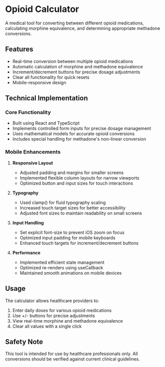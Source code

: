 # Opioid Calculator

A medical tool for converting between different opioid medications, calculating
morphine equivalence, and determining appropriate methadone conversions.

## Features

- Real-time conversion between multiple opioid medications
- Automatic calculation of morphine and methadone equivalence
- Increment/decrement buttons for precise dosage adjustments
- Clear all functionality for quick resets
- Mobile-responsive design

## Technical Implementation

### Core Functionality

- Built using React and TypeScript
- Implements controlled form inputs for precise dosage management
- Uses mathematical models for accurate opioid conversions
- Includes special handling for methadone's non-linear conversion

### Mobile Enhancements

1. **Responsive Layout**

   - Adjusted padding and margins for smaller screens
   - Implemented flexible column layouts for narrow viewports
   - Optimized button and input sizes for touch interactions

2. **Typography**

   - Used clamp() for fluid typography scaling
   - Increased touch target sizes for better accessibility
   - Adjusted font sizes to maintain readability on small screens

3. **Input Handling**

   - Set explicit font-size to prevent iOS zoom on focus
   - Optimized input padding for mobile keyboards
   - Enhanced touch targets for increment/decrement buttons

4. **Performance**
   - Implemented efficient state management
   - Optimized re-renders using useCallback
   - Maintained smooth animations on mobile devices

## Usage

The calculator allows healthcare providers to:

1. Enter daily doses for various opioid medications
2. Use +/- buttons for precise adjustments
3. View real-time morphine and methadone equivalence
4. Clear all values with a single click

## Safety Note

This tool is intended for use by healthcare professionals only. All conversions
should be verified against current clinical guidelines.
